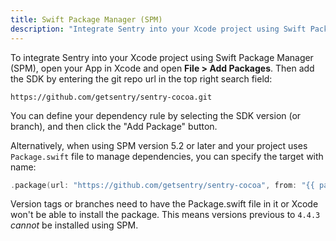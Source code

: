 ```yaml
---
title: Swift Package Manager (SPM)
description: "Integrate Sentry into your Xcode project using Swift Package Manager (SPM)."
---
```


To integrate Sentry into your Xcode project using Swift Package Manager (SPM), open your App in Xcode and open **File > Add Packages**. Then add the SDK by entering the git repo url in the top right search field:

```
https://github.com/getsentry/sentry-cocoa.git
```

You can define your dependency rule by selecting the SDK version (or branch), and then click the "Add Package" button.

Alternatively, when using SPM version 5.2 or later and your project uses `Package.swift` file to manage dependencies, you can specify the target with name:

```swift {tabTitle:Swift}
.package(url: "https://github.com/getsentry/sentry-cocoa", from: "{{ packages.version('sentry.cocoa') }}"),
```

<Note>

Version tags or branches need to have the Package.swift file in it or Xcode won't be able to install the package. This means versions previous to `4.4.3` *cannot* be installed using SPM.
 
 </Note>
